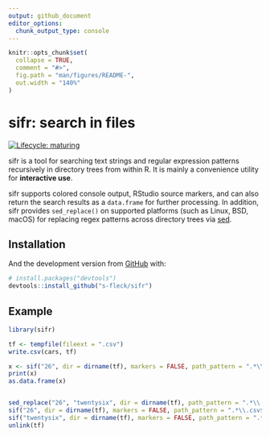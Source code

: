 ```yaml
---
output: github_document
editor_options: 
  chunk_output_type: console
---
```


<!-- README.md is generated from README.Rmd. Please edit that file -->

```r
knitr::opts_chunk$set(
  collapse = TRUE,
  comment = "#>",
  fig.path = "man/figures/README-",
  out.width = "140%"
)
```
# sifr: search in files 

<!-- badges: start -->
[![Lifecycle: maturing](https://img.shields.io/badge/lifecycle-maturing-blue.svg)](https://lifecycle.r-lib.org/articles/stages.html)
<!-- badges: end -->

sifr is a tool for searching text strings and regular expression patterns 
recursively in directory trees from within R. It is mainly a convenience
utility for **interactive use**.

sifr supports colored console 
output, RStudio source markers, and can also return the search results as
a `data.frame` for further processing. In addition, sifr provides 
`sed_replace()` on supported platforms (such as Linux, BSD, macOS) for replacing 
regex patterns across directory trees via [sed](https://en.wikipedia.org/wiki/Sed).


## Installation

And the development version from [GitHub](https://github.com/) with:

``` r
# install.packages("devtools")
devtools::install_github("s-fleck/sifr")
```
## Example

```r
library(sifr)

tf <- tempfile(fileext = ".csv")
write.csv(cars, tf)

x <- sif("26", dir = dirname(tf), markers = FALSE, path_pattern = ".*\\.csv$")
print(x)
as.data.frame(x)


sed_replace("26", "twentysix", dir = dirname(tf), path_pattern = ".*\\.csv$")
sif("26", dir = dirname(tf), markers = FALSE, path_pattern = ".*\\.csv$")
sif("twentysix", dir = dirname(tf), markers = FALSE, path_pattern = ".*\\.csv$")
unlink(tf)
```
